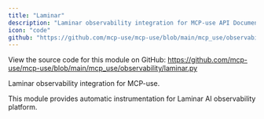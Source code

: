 ```yaml
---
title: "Laminar"
description: "Laminar observability integration for MCP-use API Documentation"
icon: "code"
github: "https://github.com/mcp-use/mcp-use/blob/main/mcp_use/observability/laminar.py"
---
```



<Callout type="info" title="Source Code">
View the source code for this module on GitHub: <a href='https://github.com/mcp-use/mcp-use/blob/main/mcp_use/observability/laminar.py' target='_blank' rel='noopener noreferrer'>https://github.com/mcp-use/mcp-use/blob/main/mcp_use/observability/laminar.py</a>
</Callout>

Laminar observability integration for MCP-use.

This module provides automatic instrumentation for Laminar AI observability platform.
